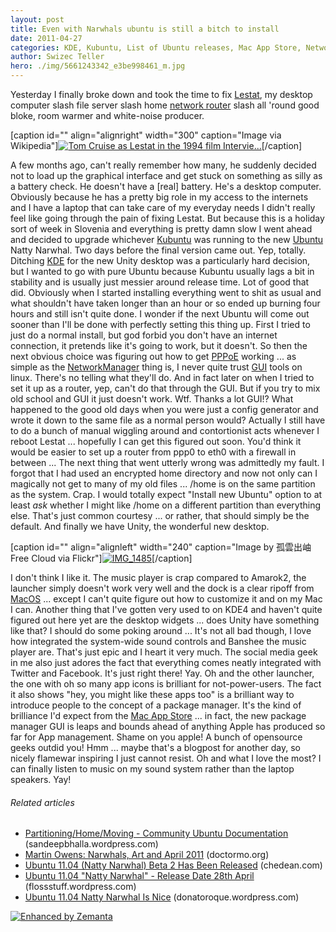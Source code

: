 ```yaml
---
layout: post
title: Even with Narwhals ubuntu is still a bitch to install
date: 2011-04-27
categories: KDE, Kubuntu, List of Ubuntu releases, Mac App Store, NetworkManager, Operating Systems, Ubuntu, Unity
author: Swizec Teller
hero: ./img/5661243342_e3be998461_m.jpg
---
```


Yesterday I finally broke down and took the time to fix [Lestat](http://en.wikipedia.org/wiki/Lestat_de_Lioncourt "Lestat de Lioncourt"), my desktop computer slash file server slash home [network router](http://en.wikipedia.org/wiki/Router "Router") slash all 'round good bloke, room warmer and white-noise producer.

\[caption id="" align="alignright" width="300" caption="Image via Wikipedia"][![Tom Cruise as Lestat in the 1994 film Intervie...](http://upload.wikimedia.org/wikipedia/en/thumb/6/67/Lestat_IWTV.jpg/300px-Lestat_IWTV.jpg "Tom Cruise as Lestat in the 1994 film Intervie...")](http://en.wikipedia.org/wiki/File:Lestat_IWTV.jpg)\[/caption]

A few months ago, can't really remember how many, he suddenly decided not to load up the graphical interface and get stuck on something as silly as a battery check. He doesn't have a \[real] battery. He's a desktop computer. Obviously because he has a pretty big role in my access to the internets and I have a laptop that can take care of my everyday needs I didn't really feel like going through the pain of fixing Lestat. But because this is a holiday sort of week in Slovenia and everything is pretty damn slow I went ahead and decided to upgrade whichever [Kubuntu](http://www.kubuntu.org "Kubuntu") was running to the new [Ubuntu](http://www.ubuntu.com/ "Ubuntu (operating system)") Natty Narwhal. Two days before the final version came out. Yep, totally. Ditching [KDE](http://www.kde.org/ "KDE") for the new Unity desktop was a particularly hard decision, but I wanted to go with pure Ubuntu because Kubuntu usually lags a bit in stability and is usually just messier around release time. Lot of good that did. Obviously when I started installing everything went to shit as usual and what shouldn't have taken longer than an hour or so ended up burning four hours and still isn't quite done. I wonder if the next Ubuntu will come out sooner than I'll be done with perfectly setting this thing up. First I tried to just do a normal install, but god forbid you don't have an internet connection, it pretends like it's going to work, but it doesn't. So then the next obvious choice was figuring out how to get [PPPoE](http://en.wikipedia.org/wiki/Point-to-Point_Protocol_over_Ethernet "Point-to-Point Protocol over Ethernet") working ... as simple as the [NetworkManager](http://projects.gnome.org/NetworkManager/ "NetworkManager") thing is, I never quite trust [GUI](http://en.wikipedia.org/wiki/Graphical_user_interface "Graphical user interface") tools on linux. There's no telling what they'll do. And in fact later on when I tried to set it up as a router, yep, can't do that through the GUI. But if you try to mix old school and GUI it just doesn't work. Wtf. Thanks a lot GUI!? What happened to the good old days when you were just a config generator and wrote it down to the same file as a normal person would? Actually I still have to do a bunch of manual wiggling around and contortionist acts whenever I reboot Lestat ... hopefully I can get this figured out soon. You'd think it would be easier to set up a router from ppp0 to eth0 with a firewall in between ... The next thing that went utterly wrong was admittedly my fault. I forgot that I had used an encrypted home directory and now not only can I magically not get to many of my old files ... /home is on the same partition as the system. Crap. I would totally expect "Install new Ubuntu" option to at least _ask_ whether I might like /home on a different partition than everything else. That's just common courtesy ... or rather, that should simply be the default. And finally we have Unity, the wonderful new desktop.

\[caption id="" align="alignleft" width="240" caption="Image by 孤雲出岫 Free Cloud via Flickr"][![IMG_1485](./img/5661243342_e3be998461_m.jpg "IMG_1485")](http://www.flickr.com/photos/21729803@N07/5661243342)\[/caption]

I don't think I like it. The music player is crap compared to Amarok2, the launcher simply doesn't work very well and the dock is a clear ripoff from [MacOS](http://www.apple.com/macosx/ "Mac OS") ... except I can't quite figure out how to customize it and on my Mac I can. Another thing that I've gotten very used to on KDE4 and haven't quite figured out here yet are the desktop widgets ... does Unity have something like that? I should do some poking around ... It's not all bad though, I love how integrated the system-wide sound controls and Banshee the music player are. That's just epic and I heart it very much. The social media geek in me also just adores the fact that everything comes neatly integrated with Twitter and Facebook. It's just right there! Yay. Oh and the other launcher, the one with oh so many app icons is brilliant for not-power-users. The fact it also shows "hey, you might like these apps too" is a brilliant way to introduce people to the concept of a package manager. It's the kind of brilliance I'd expect from the [Mac App Store](http://www.apple.com/mac/app-store "Mac App Store") ... in fact, the new package manager GUI is leaps and bounds ahead of anything Apple has produced so far for App management. Shame on you apple! A bunch of opensource geeks outdid you! Hmm ... maybe that's a blogpost for another day, so nicely flamewar inspiring I just cannot resist. Oh and what I love the most? I can finally listen to music on my sound system rather than the laptop speakers. Yay!

###### Related articles

-   [Partitioning/Home/Moving - Community Ubuntu Documentation](http://sandeepbhalla.wordpress.com/2011/04/27/partitioninghomemoving-community-ubuntu-documentation/) (sandeepbhalla.wordpress.com)
-   [Martin Owens: Narwhals, Art and April 2011](http://doctormo.org/2011/04/25/narwhals-art-and-april-2011/) (doctormo.org)
-   [Ubuntu 11.04 (Natty Narwhal) Beta 2 Has Been Released](http://chedean.com/2011/04/14/ubuntu-11-04-natty-narwhal-beta-2-has-been-released/) (chedean.com)
-   [Ubuntu 11.04 "Natty Narwhal" - Release Date 28th April](http://flossstuff.wordpress.com/2011/04/24/ubuntu-11-04-natty-narwhal-release-date-28th-april/) (flossstuff.wordpress.com)
-   [Ubuntu 11.04 Natty Narwhal Is Nice](http://donatoroque.wordpress.com/2011/04/15/ubuntu-11-04-natty-narwhal-is-nice/) (donatoroque.wordpress.com)

[![Enhanced by Zemanta](http://img.zemanta.com/zemified_e.png?x-id=1b1f1a3a-0aeb-4d9d-9347-e872ea4c603c)](http://www.zemanta.com/ "Enhanced by Zemanta")
